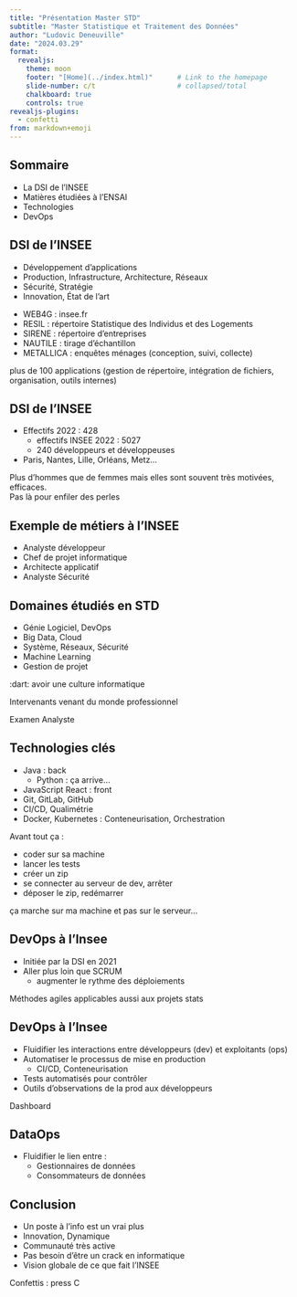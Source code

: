 ```yaml
---
title: "Présentation Master STD"
subtitle: "Master Statistique et Traitement des Données"
author: "Ludovic Deneuville"
date: "2024.03.29"
format:
  revealjs:
    theme: moon
    footer: "[Home](../index.html)"      # Link to the homepage
    slide-number: c/t                    # collapsed/total
    chalkboard: true
    controls: true
revealjs-plugins:
  - confetti
from: markdown+emoji
---
```


## Sommaire

- La DSI de l'INSEE
- Matières étudiées à l'ENSAI
- Technologies
- DevOps


## DSI de l'INSEE

- Développement d'applications
- Production, Infrastructure, Architecture, Réseaux
- Sécurité, Stratégie
- Innovation, État de l'art

::: {.notes}

- WEB4G : insee.fr
- RESIL : répertoire Statistique des Individus et des Logements
- SIRENE : répertoire d'entreprises
- NAUTILE : tirage d'échantillon
- METALLICA : enquêtes ménages (conception, suivi, collecte)

plus de 100 applications (gestion de répertoire, intégration de fichiers, organisation, outils internes)
:::


## DSI de l'INSEE

- Effectifs 2022 : 428 
  - effectifs INSEE 2022 : 5027 
  - 240 développeurs et développeuses
- Paris, Nantes, Lille, Orléans, Metz...


::: {.notes}
Plus d'hommes que de femmes mais elles sont souvent très motivées, efficaces.  
Pas là pour enfiler des perles
:::

## Exemple de métiers à l'INSEE

- Analyste développeur
- Chef de projet informatique
- Architecte applicatif
- Analyste Sécurité


## Domaines étudiés en STD

- Génie Logiciel, DevOps
- Big Data, Cloud
- Système, Réseaux, Sécurité
- Machine Learning
- Gestion de projet

::: {.notes}
:dart: avoir une culture informatique

Intervenants venant du monde professionnel

Examen Analyste
:::

## Technologies clés

- Java : back
  - Python : ça arrive...
- JavaScript React : front
- Git, GitLab, GitHub
- CI/CD, Qualimétrie
- Docker, Kubernetes : Conteneurisation, Orchestration


::: {.notes}
Avant tout ça :

- coder sur sa machine
- lancer les tests
- créer un zip
- se connecter au serveur de dev, arrêter
- déposer le zip, redémarrer

ça marche sur ma machine et pas sur le serveur...
:::


## DevOps à l’Insee 

- Initiée par la DSI en 2021
- Aller plus loin que SCRUM 
  - augmenter le rythme des déploiements

::: {.notes}
Méthodes agiles applicables aussi aux projets stats
:::

## DevOps à l’Insee 

- Fluidifier les interactions entre développeurs (dev) et exploitants (ops)
- Automatiser le processus de mise en production
  - CI/CD, Conteneurisation
- Tests automatisés pour contrôler
- Outils d’observations de la prod aux développeurs

::: {.notes}
Dashboard
:::

## DataOps

- Fluidifier le lien entre :
  - Gestionnaires de données
  - Consommateurs de données


## Conclusion

- Un poste à l'info est un vrai plus
- Innovation, Dynamique
- Communauté très active
- Pas besoin d'être un crack en informatique
- Vision globale de ce que fait l'INSEE

::: {.notes}
Confettis : press C
:::
